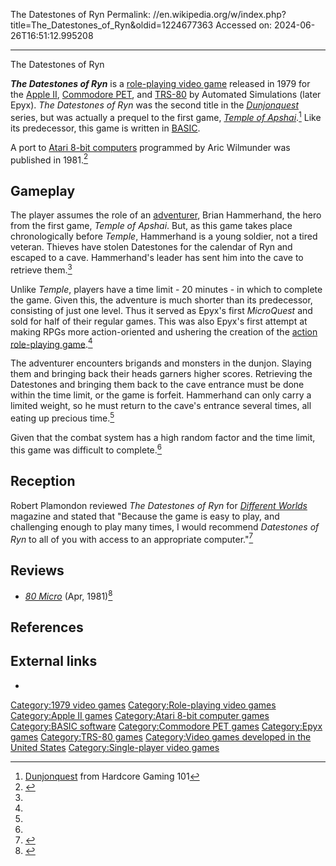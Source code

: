 The Datestones of Ryn
Permalink: //en.wikipedia.org/w/index.php?title=The_Datestones_of_Ryn&oldid=1224677363
Accessed on: 2024-06-26T16:51:12.995208



------
The Datestones of Ryn
{{Short description|1979 video game}}
{{Infobox video game
|title = The Datestones of Ryn
|image = Datestones_of_Ryn_PET_Cover.jpg
|caption = Commodore PET Cover art
|developer = [[Epyx]]
|publisher = Epyx
|designer =
|engine =
|released = '''1979:''' Apple, TRS-80, PET<br>'''1981:''' Atari
|genre = [[Dungeon crawl]]
|modes = [[Single-player]]
|platforms = [[Apple II series|Apple II]], [[Atari 8-bit]], [[Commodore PET|PET]], [[TRS-80]]
}}

'''''The Datestones of Ryn''''' is a [[role-playing video game]] released in 1979 for the [[Apple II series|Apple II]], [[Commodore PET]], and [[TRS-80]] by Automated Simulations (later Epyx). ''The Datestones of Ryn'' was the second title in the ''[[Dunjonquest (series)|Dunjonquest]]'' series, but was actually a prequel to the first game, ''[[Temple of Apshai]]''.<ref name="hardcore">[http://www.hardcoregaming101.net/dunjonquest/dunjonquest.htm Dunjonquest] from Hardcore Gaming 101</ref> Like its predecessor, this game is written in [[BASIC]].

A port to [[Atari 8-bit computers]] programmed by Aric Wilmunder was published in 1981.<ref name="giantlist">{{cite web|title=The Giant List of Classic Game Programmers|url=https://dadgum.com/giantlist/|last1=Hague|first1=James}}</ref>

==Gameplay==
The player assumes the role of an [[adventure]]r, Brian Hammerhand, the hero from the first game, ''Temple of Apshai''. But, as this game takes place  chronologically before ''Temple'', Hammerhand is a young soldier, not a tired veteran. Thieves have stolen Datestones for the calendar of Ryn and escaped to a cave. Hammerhand's leader has sent him into the cave to retrieve them.<ref name="hardcore" />

Unlike ''Temple'', players have a time limit - 20 minutes - in which to complete the game. Given this, the adventure is much shorter than its predecessor, consisting of just one level. Thus it served as Epyx's first ''MicroQuest'' and sold for half of their regular games. This was also Epyx's first attempt at making RPGs more action-oriented and ushering the creation of the [[action role-playing game]].<ref name="hardcore" />

The adventurer encounters brigands and monsters in the dunjon. Slaying them and bringing back their heads garners higher scores. Retrieving the Datestones and bringing them back to the cave entrance must be done within the time limit, or the game is forfeit. Hammerhand can only carry a limited weight, so he must return to the cave's entrance several times, all eating up precious time.<ref name="hardcore" />

Given that the combat system has a high random factor and the time limit, this game was difficult to complete.<ref name="hardcore" />

==Reception==
Robert Plamondon reviewed ''The Datestones of Ryn'' for ''[[Different Worlds]]'' magazine and stated that "Because the game is easy to play, and challenging enough to play many times, I would recommend ''Datestones of Ryn'' to all of you with access to an appropriate computer."<ref name="dw11">{{cite journal | last = Plamondon |first = Robert | title = Reviews | journal = [[Different Worlds]] | issue = 11 | pages =27–28 |date=February–March 1981}}</ref>

==Reviews==
*''[[80 Micro]]'' (Apr, 1981)<ref>{{Cite web|url=https://archive.org/details/80_Micros_Review_Guide_1st_Edition_1983_Wayne_Green_Inc/page/n112/mode/2up|title=Tandy/Radio Shack Book:: 80 Micro's Review Guide 1st Edition (1983)(Wayne Green Inc)|year=1983}}</ref>

==References==
{{reflist}}

==External links==
*{{moby game|id=/dunjonquest-the-datestones-of-ryn}}

{{DEFAULTSORT:Datestones of Ryn, The}}
[[Category:1979 video games]]
[[Category:Role-playing video games]]
[[Category:Apple II games]]
[[Category:Atari 8-bit computer games]]
[[Category:BASIC software]]
[[Category:Commodore PET games]]
[[Category:Epyx games]]
[[Category:TRS-80 games]]
[[Category:Video games developed in the United States]]
[[Category:Single-player video games]]